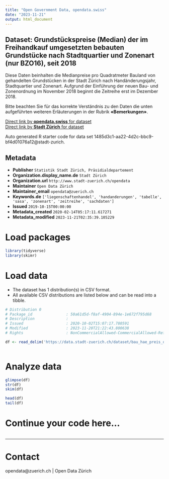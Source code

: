 ```yaml
---
title: "Open Government Data, opendata.swiss"
date: "2023-11-21"
output: html_document
---
```


## Dataset: Grundstückspreise (Median) der im Freihandkauf umgesetzten bebauten Grundstücke nach Stadtquartier und Zonenart (nur BZO16), seit 2018


Diese Daten beinhalten die Medianpreise pro Quadratmeter Bauland von gehandelten Grundstücken in der Stadt Zürich nach Handänderungsjahr, Stadtquartier und Zonenart. Aufgrund der Einführung der neuen Bau- und Zonenordnung im November 2018 beginnt die Zeitreihe erst im Dezember 2018.

Bitte beachten Sie für das korrekte Verständnis zu den Daten die unten aufgeführten weiteren Erläuterungen in der Rubrik **«Bemerkungen»**.



[Direct link by **opendata.swiss** for dataset](https://opendata.swiss/de/dataset/grundstuckspreise-median-der-im-freihandkauf-umgesetzten-bebauten-grundstucke-nach-stadtqu-20183)<br>
[Direct link by **Stadt Zürich** for dataset](https://data.stadt-zuerich.ch/dataset/bau_hae_preis_quartier_zonenart_bzo16_seit2018_od5122)

Auto generated R starter code for data set 1485d3c1-aa22-4d2c-bbc9-bf4d01076a12@stadt-zurich.

## Metadata

- **Publisher** `Statistik Stadt Zürich, Präsidialdepartement`
- **Organization.display_name.de** `Stadt Zürich`
- **Organization.url** `http://www.stadt-zuerich.ch/opendata`
- **Maintainer** `Open Data Zürich`
- **Maintainer_email** `opendata@zuerich.ch`
- **Keywords.de** `['liegenschaftenhandel', 'handanderungen', 'tabelle', 'sasa', 'zonenart', 'zeitreihe', 'sachdaten']`
- **Issued** `2019-10-15T00:00:00`
- **Metadata_created** `2020-02-14T05:17:11.617271`
- **Metadata_modified** `2023-11-21T02:35:39.105229`


# Load packages

```r

library(tidyverse)
library(skimr)

```

# Load data

-   The dataset has 1 distribution(s) in CSV format.
-   All available CSV distributions are listed below and can be read into a tibble.

```r

# Distribution 0
# Package_id               : 50a61d5d-f8af-4904-894e-1e672f795d68
# Description              : 
# Issued                   : 2020-10-02T15:07:17.780591
# Modified                 : 2023-11-20T21:22:43.800638
# Rights                   : NonCommercialAllowed-CommercialAllowed-ReferenceNotRequired

df <- read_delim('https://data.stadt-zuerich.ch/dataset/bau_hae_preis_quartier_zonenart_bzo16_seit2018_od5122/download/BAU512OD5122.csv')



```

# Analyze data

```r

glimpse(df)
str(df)
skim(df)

head(df)
tail(df)

```

# Continue your code here...

```r

```

------------------------------------------------------------------------

# Contact

opendata@zuerich.ch | Open Data Zürich
